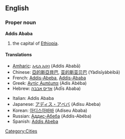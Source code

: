 ==English==

===Proper noun===
'''Addis Ababa'''

#the capital of [[Ethiopia]].

====Translations====
{{top}}
*[[Amharic]]: [[አዲስ አበባ]] (Addis Ababā)
*Chinese: [[亞的斯亞貝巴]], [[亚的斯亚贝巴]] (Yàdìsīyàbèibā)
*French: [[Addis-Abeba]], [[Addis-Ababa]]
*Greek: [[Αντίς Αμπέμπα]] (Adís Abéba) {{f}}
*Hebrew: [[אדיס אבבה]] (Adīs Ababa)
{{mid}}
*Italian: Addis Ababa
*Japanese: [[アディス・アベバ]] (Adisu Abeba)
*Korean: [[아디스아바바]] (Adiseu Ababa)
*Russian: [[Аддис-Абеба]] (Addís-Abéba) {{f}}
*Spanish: [[Addis Abeba]] {{f}}
{{bottom}}

[[Category:Cities]]